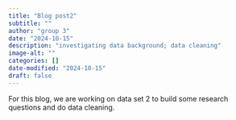 ```yaml
---
title: "Blog post2"
subtitle: ""
author: "group 3"
date: "2024-10-15"
description: "investigating data background; data cleaning"
image-alt: ""
categories: []
date-modified: "2024-10-15"
draft: false
---
```


For this blog, we are working on data set 2 to build some research questions and do data cleaning.